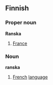 ==Finnish==
===Proper noun===
'''Ranska'''
#[[France]]
===Noun===
'''ranska'''
#[[French]] [[language]]